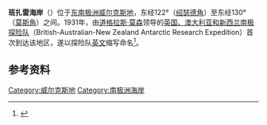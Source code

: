 {{coord|67|00|S|126|00|E|region:AQ_scale:10000000|display=title}}
{{Location map
 |Antarctica
 |mark=<!--dot-->Blue pog.svg
 |lon_dir=E
 |lat_dir=S
 |lat_deg=67|lat_min=00|lat_sec=
 |lon_deg=126|lon_min=00|lon_sec=
 |caption=<div style="text-align: center;">班扎雷海岸在[[南极洲|南极洲]]的位置。</div>
 |position=right
 |width=250
 |float=right
}}
'''班扎雷海岸'''（{{lang-en|Banzare Coast}}）位于[[东南极洲|东南极洲]][[威尔克斯地|威尔克斯地]]，东经122°（[[绍瑟德角|绍瑟德角]]）至东经130°（[[莫斯角|莫斯角]]）之间。1931年，由[[道格拉斯·莫森|道格拉斯·莫森]]领导的[[英国、澳大利亚和新西兰南极探险队|英国、澳大利亚和新西兰南极探险队]]（British-Australian-New Zealand Antarctic Research Expedition）首次到达该地区，遂以探险队[[英文|英文]]缩写命名<ref>{{Cite web |url=http://encyclopedia2.thefreedictionary.com/Banzare+Coast |title=The Great Soviet Encyclopedia, 3rd Edition (1970-1979) |access-date=2011-12-15 |archive-date=2020-09-18 |archive-url=https://web.archive.org/web/20200918152559/https://encyclopedia2.thefreedictionary.com/Banzare+Coast |dead-url=no }}</ref>。

==参考资料==
{{reflist}}
[[Category:威尔克斯地|Category:威尔克斯地]]
[[Category:南极洲海岸|Category:南极洲海岸]]